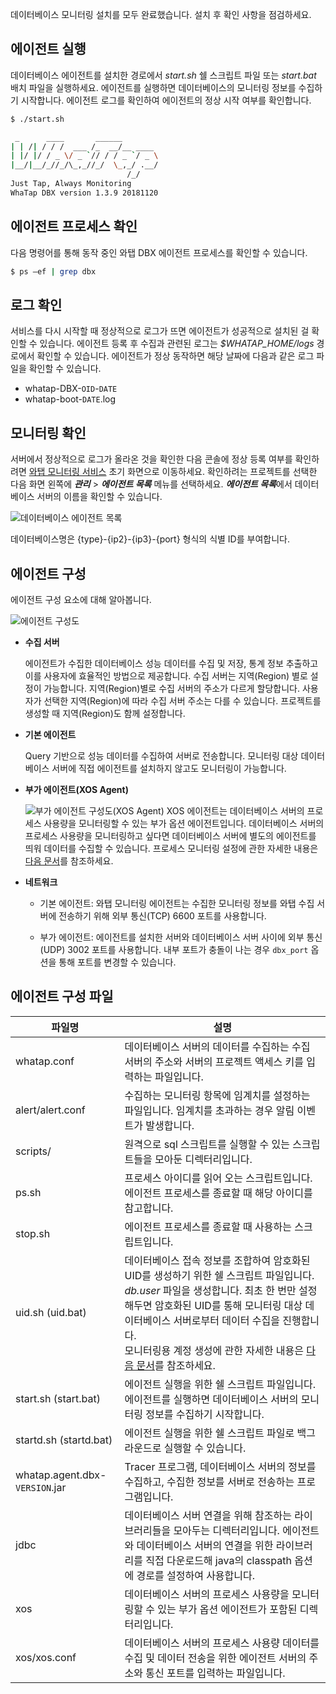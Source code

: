 데이터베이스 모니터링 설치를 모두 완료했습니다. 설치 후 확인 사항을 점검하세요.

## 에이전트 실행

데이터베이스 에이전트를 설치한 경로에서 *start.sh* 쉘 스크립트 파일 또는 *start.bat* 배치 파일을 실행하세요. 에이전트를 실행하면 데이터베이스의 모니터링 정보를 수집하기 시작합니다. 에이전트 로그를 확인하여 에이전트의 정상 시작 여부를 확인합니다.

```bash title='start.sh'
$ ./start.sh

 _      ____       ______
| | /| / / /  ___ /_  __/__ ____
| |/ |/ / _ \/ _ `// / / _ `/ _ \
|__/|__/_//_/\_,_//_/  \_,_/ .__/
                          /_/
Just Tap, Always Monitoring
WhaTap DBX version 1.3.9 20181120
```

## 에이전트 프로세스 확인

다음 명령어를 통해 동작 중인 와탭 DBX 에이전트 프로세스를 확인할 수 있습니다.

```bash title='SH'
$ ps –ef | grep dbx
```

## 로그 확인

서비스를 다시 시작할 때 정상적으로 로그가 뜨면 에이전트가 성공적으로 설치된 걸 확인할 수 있습니다. 에이전트 등록 후 수집과 관련된 로그는 *$WHATAP_HOME/logs* 경로에서 확인할 수 있습니다. 에이전트가 정상 동작하면 해당 날짜에 다음과 같은 로그 파일을 확인할 수 있습니다.

* whatap-DBX-`OID`-`DATE`
* whatap-boot-`DATE`.log

## 모니터링 확인

서버에서 정상적으로 로그가 올라온 것을 확인한 다음 콘솔에 정상 등록 여부를 확인하려면 [와탭 모니터링 서비스](https://service.whatap.io) 초기 화면으로 이동하세요. 확인하려는 프로젝트를 선택한 다음 화면 왼쪽에 ***관리*** > ***에이전트 목록*** 메뉴를 선택하세요. ***에이전트 목록***에서 데이터베이스 서버의 이름을 확인할 수 있습니다.

![데이터베이스 에이전트 목록](https://img.whatap.io/media/agent_oracle/install/agent_list.png)

데이터베이스명은 {type}-{ip2}-{ip3}-{port} 형식의 식별 ID를 부여합니다.

## 에이전트 구성

에이전트 구성 요소에 대해 알아봅니다.

![에이전트 구성도](https://img.whatap.io/media/agent_oracle/install/agent_architecture.png)

* **수집 서버**

  에이전트가 수집한 데이터베이스 성능 데이터를 수집 및 저장, 통계 정보 추출하고 이를 사용자에 효율적인 방법으로 제공합니다. 수집 서버는 지역(Region) 별로 설정이 가능합니다. 지역(Region)별로 수집 서버의 주소가 다르게 할당합니다. 사용자가 선택한 지역(Region)에 따라 수집 서버 주소는 다를 수 있습니다. 프로젝트를 생성할 때 지역(Region)도 함께 설정합니다.

* **기본 에이전트**
  
  Query 기반으로 성능 데이터를 수집하여 서버로 전송합니다. 모니터링 대상 데이터베이스 서버에 직접 에이전트를 설치하지 않고도 모니터링이 가능합니다.

* **부가 에이전트(XOS Agent)**
  
  ![부가 에이전트 구성도(XOS Agent)](https://img.whatap.io/media/agent_oracle/install/agent_xos_architecture.png)
  XOS 에이전트는 데이터베이스 서버의 프로세스 사용량을 모니터링할 수 있는 부가 옵션 에이전트입니다. 데이터베이스 서버의 프로세스 사용량을 모니터링하고 싶다면 데이터베이스 서버에 별도의 에이전트를 띄워 데이터를 수집할 수 있습니다. 프로세스 모니터링 설정에 관한 자세한 내용은 [다음 문서](db-agent-manage)를 참조하세요.

* **네트워크**

  * 기본 에이전트: 와탭 모니터링 에이전트는 수집한 모니터링 정보를 와탭 수집 서버에 전송하기 위해 외부 통신(TCP) 6600 포트를 사용합니다.
  
  * 부가 에이전트: 에이전트를 설치한 서버와 데이터베이스 서버 사이에 외부 통신(UDP) 3002 포트를 사용합니다. 내부 포트가 충돌이 나는 경우 `dbx_port` 옵션을 통해 포트를 변경할 수 있습니다.

## 에이전트 구성 파일

| 파일명	| 설명 |
| -- | ---|
| whatap.conf | 데이터베이스 서버의 데이터를 수집하는 수집 서버의 주소와 서버의 프로젝트 액세스 키를 입력하는 파일입니다. |
| alert/alert.conf | 수집하는 모니터링 항목에 임계치를 설정하는 파일입니다. 임계치를 초과하는 경우 알림 이벤트가 발생합니다. |
| scripts/ | 원격으로 sql 스크립트를 실행할 수 있는 스크립트들을 모아둔 디렉터리입니다. |
| ps.sh | 프로세스 아이디를 읽어 오는 스크립트입니다. 에이전트 프로세스를 종료할 때 해당 아이디를 참고합니다. |
| stop.sh | 에이전트 프로세스를 종료할 때 사용하는 스크립트입니다. |
| uid.sh (uid.bat) | 데이터베이스 접속 정보를 조합하여 암호화된 UID를 생성하기 위한 쉘 스크립트 파일입니다. *db.user* 파일을 생성합니다. 최초 한 번만 설정해두면 암호화된 UID를 통해 모니터링 대상 데이터베이스 서버로부터 데이터 수집을 진행합니다.<br/>모니터링용 계정 생성에 관한 자세한 내용은 [다음 문서](install-db-agent#uid)를 참조하세요.|
| start.sh (start.bat) | 에이전트 실행을 위한 쉘 스크립트 파일입니다. 에이전트를 실행하면 데이터베이스 서버의 모니터링 정보를 수집하기 시작합니다. |
| startd.sh (startd.bat) | 에이전트 실행을 위한 쉘 스크립트 파일로 백그라운드로 실행할 수 있습니다. |
| whatap.agent.dbx-`VERSION`.jar | Tracer 프로그램, 데이터베이스 서버의 정보를 수집하고, 수집한 정보를 서버로 전송하는 프로그램입니다. |
| jdbc | 데이터베이스 서버 연결을 위해 참조하는 라이브러리들을 모아두는 디렉터리입니다. 에이전트와 데이터베이스 서버의 연결을 위한 라이브러리를 직접 다운로드해 java의 classpath 옵션에 경로를 설정하여 사용합니다. |
| xos | 데이터베이스 서버의 프로세스 사용량을 모니터링할 수 있는 부가 옵션 에이전트가 포함된 디렉터리입니다. |
| xos/xos.conf | 데이터베이스 서버의 프로세스 사용량 데이터를 수집 및 데이터 전송을 위한 에이전트 서버의 주소와 통신 포트를 입력하는 파일입니다. |